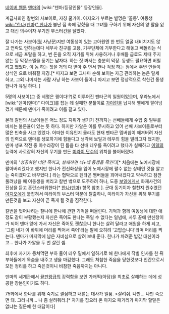 [[네이버 웹툰]] [[덴마]]의 [wiki:"덴마/등장인물" 등장인물].

계급사회인 칼번의 사보이로, 자칭 쿨가이. 아지오가 부르는 별명은 '꼴통'. 여동생  [[wiki:"한나(덴마)" 한나]]가 불난 집 속에 갇혔을 때 그녀를 구하기 위해 자신의 양 팔을 잃고 대신 의수이자 무기인 부스터건을 달았다.

잘 나가는 사보이([[퀑]] 사냥꾼)지만 여동생이 있는 고아원엔 한 번도 얼굴 내비치지도 않고 연락도 안하는데다 세무사 친구를 고용, 기부단체에 기부한다고 해놓고 빼돌리는 식으로 세금 포탈을 하고, 번 돈을 오직 자기를 위해 사용하거나 후배들 급료도 제때 주지 않는 등 막장스멜을 풍기는 남자다. 하는 짓 봐서는 충분히 막장. 동생도 필요하면 버릴려고 했었다. 이 놈 하는 짓을 거의 다 받아 주 면서 한나 걱정 하는 점에서 주변 인들이 상식인 으로 비춰질 지경.[* 따지고 보면 그나마 순해 보이는 자금 관리하는 놈은 탈세 하고, 그외 나머지는 사람 사냥 하는 사보이 들이니 따지고 보면 정상적으로 착한건 동생 한나가 유일 하다. ]

5명의 사보이(그 중 세명은 퀑이다!?)로 이루어진 펜타곤의 일원이었으며, 우라노에서 [wiki:"덴마(덴마)" 다이크]를 잡는 데 실패한 분풀이로 [[가이린]]을 납치해 엘에게 팔아넘겼기 때문에 덴마가 죽이려고 이를 갈고 있다. 

본래 칼번의 사보이들은 어느 정도 지위가 생기기 전까지는 선배들에게 수입 중 일부를 바치는 불문율이 있는 듯 하다. 하지만 가알은 이를 무시하고 있어 선배 사보이들로부터 많은 빈축을 사고 있었다. 어떠한 이유인지 몰라도 현재 펜타곤 멤버쉽이 깨져버려 자신의 인력으로 덴마를 생포하기에 힘들다고 생각해 보일과 테우의 힘을 빌리고자 했지만, 덴마 생포 작전 중 아수라장이 된 틈을 타 선배 테우를 죽이려고 했다가 실패하고 [[이델]]의 능력에 사로잡혀 자신의 무기를 만든 [[미라이 닷수]]의 위치를 불어버렸다.

덴마의 '''성공하면 너만 죽이고, 실패하면 너+네 동생을 죽인다''[* 처음에는 노예시장에 팔아버리겠다고 했지만 한나가 전신화상을 입어 노예시장에 팔수 없는 상태인 것을 알고는 죽이겠다고 바꾸었다.] 라는 협박으로 펜타곤 멤버들을 꾀어내겠다고 약속하고 잠깐 풀려났을 때 여동생을 버리고 칼번 밖으로 도주하려 하나, 도중 [[보일]]에게서 화재사건의 진상을 듣고 혼란스러워한다[* [[한나(덴마)]] 항목 참조 ]. 군대 동기이자 철천지 원수였던 [[아지오]]에게 붙잡혀서 미라이의 부스터 덕분에 탈출하나, 미라이가 자신을 위해 무기를 만든것을 보고 자신이 곧 죽게 될 것을 짐작한다.

칼번을 벗어나려는 찰나에 한나에 관한 기억을 떠올린다. 기억과 함께 여동생에 대한 애정도 같이 부활했는지 자신은 죽어도 한나는 죽일 수 없다는 일념에, 사투 끝에 만신창이가 되어 덴마 앞에 가서 자신은 죽어도 괜찮으니 한나는 살려 달라고 애원을 하게 되고, '그럼 네가 이 바위에 머리를 찍어서 죽어'라는 말에 오히려 '고맙습니다'라며 머리를 찍는다. 덴마가 마지막에 남은 자비심으로 살려 보내 준다. 한나가 차려준 밥값 대신이라고... 한나가 가알을 두 번 살린 셈.

최후에 자기가 등쳐먹던 부하 둘이 테우 밑에서 일하기로 해 한나에게 작별 인사를 한 뒤 부하들에게 목숨을 내주고 생을 마감했다. 그래도 처참한 죽음을 당한것보다 인간으로서 모든 정리를 하고 죽은것이니 비참한 죽음까지는 아니다.

덴마의 세계관에서 [[끝판왕]]급의 강력함을 보인 가래떡(아담)을 최초로 살해하는 데에 성공한 장본인이기도 하다.

75화에서 한나를 위해 죽기로 결심하고 내뱉는 대사가 일품.
>살려줘. 나만... 나만 죽으면 돼. 그러니까... 나 좀 살려줘라.[* 자기를 잡으러 온 아지오 패거리가 마지막 할말은 없냐는 질문에 한 대답이다]
